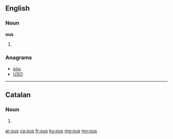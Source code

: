 ==English==

===Noun===
'''ous'''

# {{plural of|ou}}

===Anagrams===
* [[sou#English|sou]]
* [[USO#English|USO]]

----

==Catalan==

===Noun===
{{ca-noun-form|m|p}}

# {{plural of|ou|lang=ca}}

[[ar:ous]]
[[ca:ous]]
[[fr:ous]]
[[ku:ous]]
[[mg:ous]]
[[my:ous]]